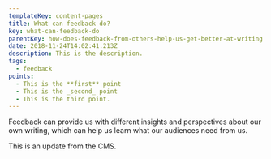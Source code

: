 ```yaml
---
templateKey: content-pages
title: What can feedback do?
key: what-can-feedback-do
parentKey: how-does-feedback-from-others-help-us-get-better-at-writing
date: 2018-11-24T14:02:41.213Z
description: This is the description.
tags:
  - feedback
points:
  - This is the **first** point
  - This is the _second_ point
  - This is the third point.
---
```


Feedback can provide us with different insights and perspectives about our own writing, which can help us learn what our audiences need from us.

This is an update from the CMS.
